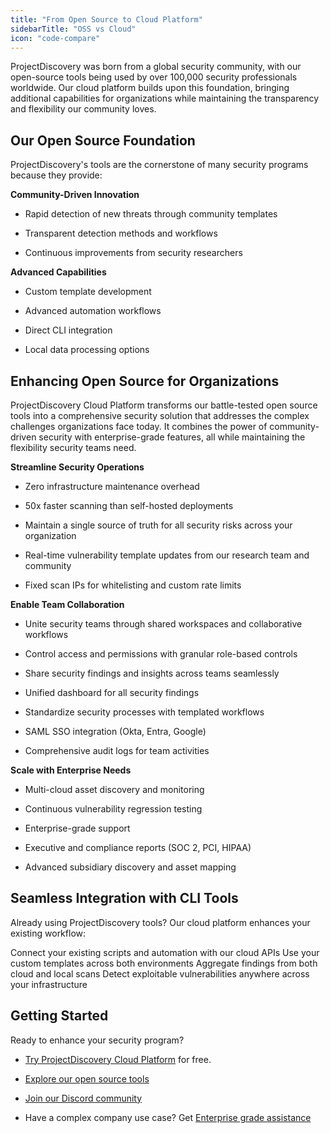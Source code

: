 ```yaml
---
title: "From Open Source to Cloud Platform"
sidebarTitle: "OSS vs Cloud"
icon: "code-compare"
---
```


ProjectDiscovery was born from a global security community, with our open-source tools being used by over 100,000 security professionals worldwide. Our cloud platform builds upon this foundation, bringing additional capabilities for organizations while maintaining the transparency and flexibility our community loves.

## Our Open Source Foundation

ProjectDiscovery's tools are the cornerstone of many security programs because they provide:

**Community-Driven Innovation**

* Rapid detection of new threats through community templates

* Transparent detection methods and workflows

* Continuous improvements from security researchers

**Advanced Capabilities**

* Custom template development

* Advanced automation workflows

* Direct CLI integration

* Local data processing options

## Enhancing Open Source for Organizations

ProjectDiscovery Cloud Platform transforms our battle-tested open source tools into a comprehensive security solution that addresses the complex challenges organizations face today. It combines the power of community-driven security with enterprise-grade features, all while maintaining the flexibility security teams need.

**Streamline Security Operations**

* Zero infrastructure maintenance overhead

* 50x faster scanning than self-hosted deployments

* Maintain a single source of truth for all security risks across your organization

* Real-time vulnerability template updates from our research team and community

* Fixed scan IPs for whitelisting and custom rate limits

**Enable Team Collaboration**

* Unite security teams through shared workspaces and collaborative workflows

* Control access and permissions with granular role-based controls

* Share security findings and insights across teams seamlessly

* Unified dashboard for all security findings

* Standardize security processes with templated workflows

* SAML SSO integration (Okta, Entra, Google)

* Comprehensive audit logs for team activities

**Scale with Enterprise Needs**

* Multi-cloud asset discovery and monitoring

* Continuous vulnerability regression testing

* Enterprise-grade support

* Executive and compliance reports (SOC 2, PCI, HIPAA)

* Advanced subsidiary discovery and asset mapping

## Seamless Integration with CLI Tools

Already using ProjectDiscovery tools? Our cloud platform enhances your existing workflow:

<CardGroup cols={2}>
  <Card title="CLI Integration" icon="terminal">
    Connect your existing scripts and automation with our cloud APIs
  </Card>

  <Card title="Template Sync" icon="rotate">
    Use your custom templates across both environments
  </Card>

  <Card title="Unified Results" icon="database">
    Aggregate findings from both cloud and local scans
  </Card>

  <Card title="Flexible Deployment" icon="server">
    Detect exploitable vulnerabilities anywhere across your infrastructure
  </Card>
</CardGroup>

## Getting Started

Ready to enhance your security program?

* [Try ProjectDiscovery Cloud Platform](https://cloud.projectdiscovery.io) for free.

* [Explore our open source tools](https://github.com/projectdiscovery)

* [Join our Discord community](https://discord.com/invite/projectdiscovery)

* Have a complex company use case? Get [Enterprise grade assistance](https://projectdiscovery.io/request-demo)